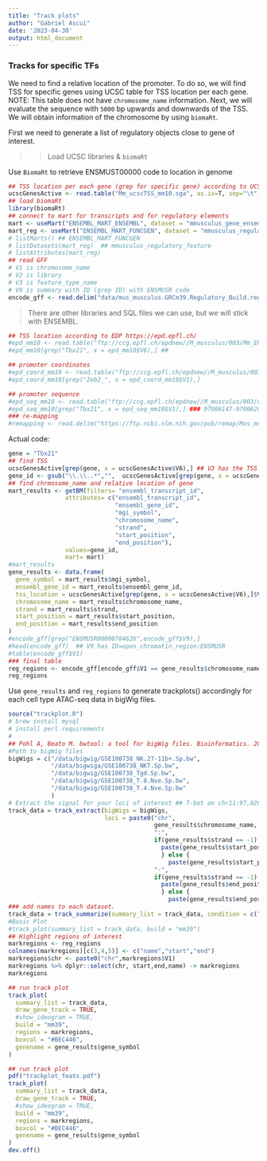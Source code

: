 ```yaml
---
title: "Track plots"
author: "Gabriel Ascui"
date: '2023-04-30'
output: html_document
---
```



### Tracks for specific TFs

We need to find a relative location of the promoter. To do so, we will find TSS for specific genes using UCSC table for TSS location per each gene. NOTE: This table does not have `chromosome_name` information. Next, we will evaluate the sequence with `5000` bp upwards and downwards of the TSS. We will obtain information of the chromosome by using `biomaRt`. 

First we need to generate a list of regulatory objects close to gene of interest. 

>> Load UCSC libraries & `biomaRt`

Use `BiomaRt` to retrieve ENSMUST00000 code to location in genome

```r
## TSS location per each gene (grep for specific gene) according to UCSC
ucscGenesActive <- read.table("Mm_ucscTSS_mm10.sga", as.is=T, sep="\t", header=F) ### TSS location
## load biomaRt
library(biomaRt)
## connect to mart for transcripts and for regulatory elements 
mart <- useMart("ENSEMBL_MART_ENSEMBL", dataset = "mmusculus_gene_ensembl") ## this takes time 
mart_reg <- useMart("ENSEMBL_MART_FUNCGEN", dataset = "mmusculus_regulatory_feature") ## mmusculus_regulatory_feature
# listMarts() ## ENSEMBL_MART_FUNCGEN
# listDatasets(mart_reg)  ## mmusculus_regulatory_feature
# listAttributes(mart_reg)
## read GFF 
# V1 is chromosome_name
# V2 is library 
# V3 is feature_type_name
# V9 is summary with ID (grep ID) with ENSMUSR code 
encode_gff <- read.delim("data/mus_musculus.GRCm39.Regulatory_Build.regulatory_features.20201021.gff", header=F, comment.char="#")

```

> There are other libraries and SQL files we can use, but we will stick with ENSEMBL.

```r
## TSS location according to EDP https://epd.epfl.ch/
#epd_mm10 <- read.table("ftp://ccg.epfl.ch/epdnew//M_musculus/003/Mm_EPDnew_003_mm10.sga", as.is = TRUE, sep = "\t", header = FALSE)
#epd_mm10[grep("Tbx21", x = epd_mm10$V6),] ## 

## promoter coordinates 
#epd_coord_mm10 <- read.table("ftp://ccg.epfl.ch/epdnew//M_musculus/003/db/promoter_coordinate.txt", as.is = TRUE, sep = "\t", header = FALSE)
#epd_coord_mm10[grep("Zeb2_", x = epd_coord_mm10$V1),]

## promoter sequence
#epd_seq_mm10 <- read.table("ftp://ccg.epfl.ch/epdnew//M_musculus/003/db/promoter_sequence.txt", as.is = TRUE, sep = "\t", header = FALSE)
#epd_seq_mm10[grep("Tbx21", x = epd_seq_mm10$V1),] ### 97006147-97006206
### re-mapping 
#remapping <- read.delim("https://ftp.ncbi.nlm.nih.gov/pub/remap/Mus_musculus/3.0/GCF_000001635.27_GRCm39/GCF_000001635.20_GRCm38/GCF_000001635.27-GCF_000001635.20.gff", header = FALSE, comment.char = "#")
```

Actual code:

```r
gene = "Tbx21"
## find TSS
ucscGenesActive[grep(gene, x = ucscGenesActive$V6),] ## V3 has the TSS location V6 has transcript ID for ensembl 
gene_id <- gsub("\\.\\..*","",  ucscGenesActive[grep(gene, x = ucscGenesActive$V6),]$V6 )
## find chrmosome_name and relative location of gene 
mart_results <- getBM(filters= "ensembl_transcript_id", 
                attributes= c("ensembl_transcript_id",
                              "ensembl_gene_id",
                              "mgi_symbol", 
                              "chromosome_name", 
                              "strand",  
                              "start_position", 
                              "end_position"),
                values=gene_id,
                mart= mart)
#mart_results
gene_results <- data.frame(
  gene_symbol = mart_results$mgi_symbol,
  ensembl_gene_id = mart_results$ensembl_gene_id,
  tss_location = ucscGenesActive[grep(gene, x = ucscGenesActive$V6),]$V3,
  chromosome_name = mart_results$chromosome_name,
  strand = mart_results$strand,
  start_position = mart_results$start_position,
  end_position = mart_results$end_position
)
#encode_gff[grep("ENSMUSR00000784626",encode_gff$V9),]
#head(encode_gff)  ## V9 has ID=open_chromatin_region:ENSMUSR
#table(encode_gff$V1)
### final table 
reg_regions <- encode_gff[encode_gff$V1 == gene_results$chromosome_name & encode_gff$V4 > gene_results$start_position & encode_gff$V5 < gene_results$end_position+10000,]
reg_regions
```

Use `gene_results` and `reg_regions` to generate trackplots() accordingly for each cell type ATAC-seq data in bigWig files. 


```r
source("trackplot.R")
# brew install mysql
# install perl requirements 
#
## Pohl A, Beato M. bwtool: a tool for bigWig files. Bioinformatics. 2014 Jun 1;30(11):1618-9. doi: 10.1093/bioinformatics/btu056. Epub 2014 Jan 30. PMID: 24489365; PMCID: PMC4029031.
#Path to bigWig files
bigWigs = c("/data/bigwig/GSE100738_NK.27-11b+.Sp.bw",
            "/data/bigwiga/GSE100738_NKT.Sp.bw",
            "/data/bigwig/GSE100738_Tgd.Sp.bw",
            "/data/bigwig/GSE100738_T.8.Nve.Sp.bw",
            "/data/bigwig/GSE100738_T.4.Nve.Sp.bw"
            )
# Extract the signal for your loci of interest ## T-bet on chr11:97,020,000-96,985,000
track_data = track_extract(bigWigs = bigWigs,
                           loci = paste0("chr",
                                         gene_results$chromosome_name,
                                         ":",
                                         if(gene_results$strand == -1) { 
                                           paste(gene_results$start_position)
                                           } else {
                                             paste(gene_results$start_position+10000)},
                                         "-",
                                         if(gene_results$strand == -1) { 
                                           paste(gene_results$end_position+10000)
                                           } else {
                                             paste(gene_results$end_position)}))# "chr11:97,000,897-97,020,157"
### add names to each dataset. 
track_data = track_summarize(summary_list = track_data, condition = c("1 NK cells", "2 NKT cells", "3 gd T cells", "4 CD8 T cells", "5 CD4 T cells"), stat = "mean")
#Basic Plot 
#track_plot(summary_list = track_data, build = "mm39")
## Highlight regions of interest
markregions <- reg_regions
colnames(markregions)[c(3,4,5)] <- c("name","start","end")
markregions$chr <- paste0("chr",markregions$V1)
markregions %>% dplyr::select(chr, start,end,name) -> markregions
markregions
```


```r

## run track plot 
track_plot(
  summary_list = track_data,
  draw_gene_track = TRUE,
  #show_ideogram = TRUE,
  build = "mm39",
  regions = markregions,
  boxcol = "#BEC446",
  genename = gene_results$gene_symbol
)

```

```r

## run track plot 
pdf("trackplot_feats.pdf")
track_plot(
  summary_list = track_data,
  draw_gene_track = TRUE,
  #show_ideogram = TRUE,
  build = "mm39",
  regions = markregions,
  boxcol = "#BEC446",
  genename = gene_results$gene_symbol
)
dev.off()
```

